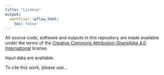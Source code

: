 ```yaml
---
title: "License"
output:
  workflowr::wflow_html:
    toc: false
---
```


All source code, software and outputs in this repository are made available 
under the terms of the [Creative Commons Attribution-ShareAlike 4.0 International](https://creativecommons.org/licenses/by-sa/4.0/legalcode) 
license.

Input data are available.

To cite this work, please use...

